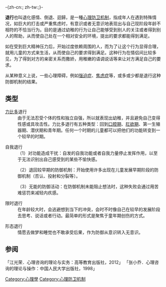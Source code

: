 {{NoteTA
|T = zh-cn:退行; zh-tw:退化 (心理學);
|1 = zh-cn:退行; zh-tw:退化;
}}
-{zh-cn:{{About|心理学上的退行|离职并退出相关行业的简称|辞职}};
zh-tw:{{Redirect2|退行|離職並退出相關行業的簡稱|辭職}};}-
{{unreferenced|time=2018-08-11T08:00:13+00:00}}
{{medref}}

'''退行'''也叫退化感情、倒退、迴歸，是一種[[心理防卫机制|心理防卫机制]]，指成年人在遇到特殊情况，如巨大的打击或严重焦虑时，有意识或者无意识地表现出与自己现阶段年龄不相符的不恰当行为。目的是通过幼稚的行为让自己能够受到别人的关注或者得到别人的帮助，从而使自己处在一个相对安全的环境，提出的要求都能得到满足。

如在受到巨大精神压力后，开始过度依赖周围的人，而为了让这个行为显得合理，就用儿童的方式来生活，从而使自己的要求得到满足。这种行为在情侣间比较多见，为了得到对方的亲密关系而撒娇，用稚嫩的语调说话等来让对方满足自己的要求。

从某种意义上说，一些心理障碍，例如[[强迫症|强迫症]]、[[焦虑症|焦虑症]]等，或多或少都是退行这种防御机制的结果。

==类型==

;[[力比多|力比多]]退行
:由于无法忍受个体的性和独立自强，所以就表现出幼稚，并且避免自己变得性感或具攻击性。力比多退行有五种类型：回到[[口腔期|口腔期]]、[[肛欲期|肛欲期]]、第一生殖器期、潜伏期和青年期。任何一个时期的儿童都可以把他们的功能转变到一个较早的时期。

;自我退行
:（1）对功能造成干扰：自发的自我功能或者自我力量停止发挥作用，以至于无法识别出自己感受到的某些不愉快感。

:（2）退回较早期的防御机制：开始使用许多出现在儿童发展早期阶段的防御机制（否认、投射和分裂等）。

:（3）无能的防御活动：在防御机制未能阻止想法时，这种失败会通过用苦难惩罚来减轻内疚感。

;限时退行
:在年龄较大时，会逃避想到当下的冲突，会时不时像自己在较早的发展阶段去思考、说话或者行动。最简单的形式是聚焦于童年期创伤的方式。

;形态退行
:情愿去做梦和睡觉也不敢承受后果，作为防御从意识转入无意识。

{{心理学小作品}}
{{Defence_mechanisms}}
[[Category:心理學|Category:心理學]]
[[Category:心理防卫机制|Category:心理防卫机制]]

==参阅==

「江光荣．心理咨询的理论与实务：高等教育出版社，2012」
「张小乔．心理咨询的理论与操作：中国人民大学出版社，1998」